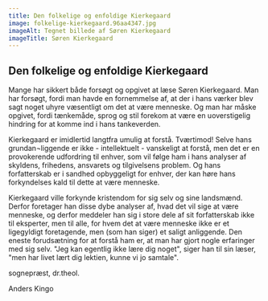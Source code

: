 ```yaml
---
title: Den folkelige og enfoldige Kierkegaard
image: folkelige-kierkegaard.96aa4347.jpg
imageAlt: Tegnet billede af Søren Kierkegaard
imageTitle: Søren Kierkegaard
---
```

## Den folkelige og enfoldige Kierkegaard

Mange har sikkert både forsøgt og opgivet at læse Søren Kierkegaard. Man har forsøgt, fordi man havde en fornemmelse af, at der i hans værker blev sagt noget uhyre væsentligt om det at være menneske. Og man har måske opgivet, fordi tænkemåde, sprog og stil forekom at være en uoverstigelig hindring for at komme ind i hans tankeverden.

Kierkegaard er imidlertid langtfra umulig at forstå. Tværtimod! Selve hans grundan¬liggende er ikke - intellektuelt - vanskeligt at forstå, men det er en provokerende udfordring til enhver, som vil følge ham i hans analyser af skyldens, frihedens, ansvarets og tilgivelsens problem. Og hans forfatterskab er i sandhed opbyggeligt for enhver, der kan høre hans forkyndelses kald til dette at være menneske.

Kierkegaard ville forkynde kristendom for sig selv og sine landsmænd. Derfor foretager han disse dybe analyser af, hvad det vil sige at være menneske, og derfor meddeler han sig i store dele af sit forfatterskab ikke til eksperter, men til alle, for hvem det at være menneske ikke er et ligegyldigt foretagende, men (som han siger) et saligt anliggende. Den eneste forudsætning for at forstå ham er, at man har gjort nogle erfaringer med sig selv. "Jeg kan egentlig ikke lære dig noget", siger han til sin læser, "men har livet lært dig lektien, kunne vi jo samtale".

sognepræst, dr.theol.

Anders Kingo